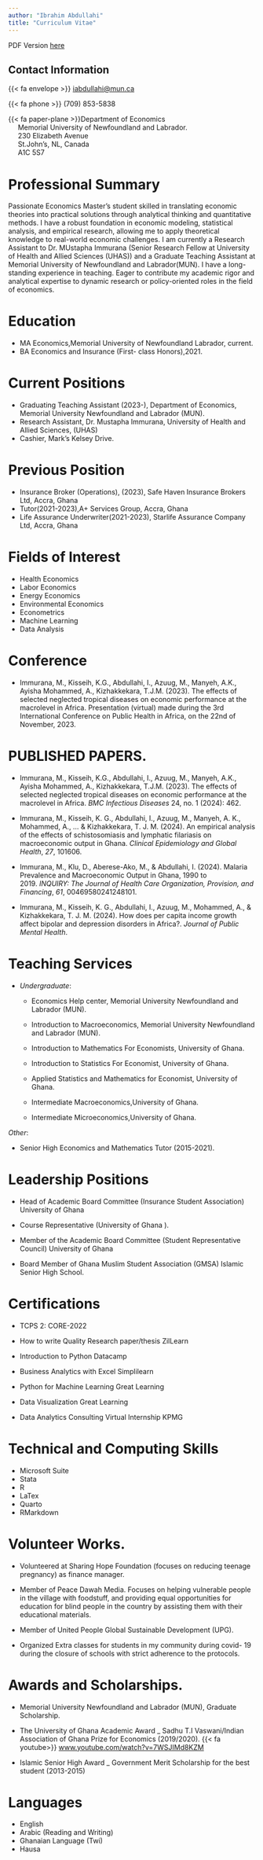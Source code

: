 ---
author: "Ibrahim Abdullahi"
title: "Curriculum Vitae"
---

PDF Version [here](docs/Curriculum_Vitae.pdf)

## Contact Information

{{< fa envelope >}} [iabdullahi\@mun.ca](mailto:iabdullahi@mun.ca)

{{< fa phone >}} (709) 853-5838

{{< fa paper-plane >}}Department of Economics\
     Memorial University of Newfoundland and Labrador.\
     230 Elizabeth Avenue\
     St.John's, NL, Canada\
     A1C 5S7

# Professional Summary

Passionate Economics Master's student skilled in translating economic theories into practical solutions through analytical thinking and quantitative methods. I have a robust foundation in economic modeling, statistical analysis, and empirical research, allowing me to apply theoretical knowledge to real-world economic challenges. I am currently a Research Assistant to Dr. MUstapha Immurana (Senior Research Fellow at University of Health and Allied Sciences (UHAS)) and a Graduate Teaching Assistant at Memorial University of Newfoundland and Labrador(MUN). I have a long-standing experience in teaching. Eager to contribute my academic rigor and analytical expertise to dynamic research or policy-oriented roles in the field of economics.

# Education

-   MA Economics,Memorial University of Newfoundland Labrador, current.
-   BA Economics and Insurance (First- class Honors),2021.

# Current Positions

-   Graduating Teaching Assistant (2023-), Department of Economics, Memorial University Newfoundland and Labrador (MUN).
-   Research Assistant, Dr. Mustapha Immurana, University of Health and Allied Sciences, (UHAS)
-   Cashier, Mark's Kelsey Drive.

# Previous Position

-   Insurance Broker (Operations), (2023), Safe Haven Insurance Brokers Ltd, Accra, Ghana
-   Tutor(2021-2023),A+ Services Group, Accra, Ghana
-   Life Assurance Underwriter(2021-2023), Starlife Assurance Company Ltd, Accra, Ghana

# Fields of Interest

-   Health Economics
-   Labor Economics
-   Energy Economics
-   Environmental Economics
-   Econometrics
-   Machine Learning
-   Data Analysis

# Conference

-   Immurana, M., Kisseih, K.G., Abdullahi, I., Azuug, M., Manyeh, A.K., Ayisha Mohammed, A., Kizhakkekara, T.J.M. (2023). The effects of selected neglected tropical diseases on economic performance at the macrolevel in Africa. Presentation (virtual) made during the 3rd International Conference on Public Health in Africa, on the 22nd of November, 2023.

# PUBLISHED PAPERS.

-   Immurana, M., Kisseih, K.G., Abdullahi, I., Azuug, M., Manyeh, A.K., Ayisha Mohammed, A., Kizhakkekara, T.J.M. (2023). The effects of selected neglected tropical diseases on economic performance at the macrolevel in Africa. *BMC Infectious Diseases* 24, no. 1 (2024): 462.

-   Immurana, M., Kisseih, K. G., Abdullahi, I., Azuug, M., Manyeh, A. K., Mohammed, A., ... & Kizhakkekara, T. J. M. (2024). An empirical analysis of the effects of schistosomiasis and lymphatic filariasis on macroeconomic output in Ghana. *Clinical Epidemiology and Global Health*, *27*, 101606.

-   Immurana, M., Klu, D., Aberese-Ako, M., & Abdullahi, I. (2024). Malaria Prevalence and Macroeconomic Output in Ghana, 1990 to 2019. *INQUIRY: The Journal of Health Care Organization, Provision, and Financing*, *61*, 00469580241248101.

-   Immurana, M., Kisseih, K. G., Abdullahi, I., Azuug, M., Mohammed, A., & Kizhakkekara, T. J. M. (2024). How does per capita income growth affect bipolar and depression disorders in Africa?. *Journal of Public Mental Health*.

# Teaching Services

-   *Undergraduate*:

    -   Economics Help center, Memorial University Newfoundland and Labrador (MUN).

    -   Introduction to Macroeconomics, Memorial University Newfoundland and Labrador (MUN).

    -   Introduction to Mathematics For Economists, University of Ghana.

    -   Introduction to Statistics For Economist, University of Ghana.

    -   Applied Statistics and Mathematics for Economist, University of Ghana.

    -   Intermediate Macroeconomics,University of Ghana.

    -   Intermediate Microeconomics,University of Ghana.

*Other*:

-   Senior High Economics and Mathematics Tutor (2015-2021).

# Leadership Positions

-   Head of Academic Board Committee (Insurance Student Association) University of Ghana

-   Course Representative (University of Ghana ).

-   Member of the Academic Board Committee (Student Representative Council) University of Ghana

-   Board Member of Ghana Muslim Student Association (GMSA) Islamic Senior High School.

# Certifications

-   TCPS 2: CORE-2022

-   How to write Quality Research paper/thesis ZilLearn

-   Introduction to Python Datacamp

-   Business Analytics with Excel Simplilearn

-   Python for Machine Learning Great Learning

-   Data Visualization Great Learning

-   Data Analytics Consulting Virtual Internship KPMG

# Technical and Computing Skills

-   Microsoft Suite
-   Stata
-   R
-   LaTex
-   Quarto
-   RMarkdown

# Volunteer Works.

-   Volunteered at Sharing Hope Foundation (focuses on reducing teenage pregnancy) as finance manager.

-   Member of Peace Dawah Media. Focuses on helping vulnerable people in the village with foodstuff, and providing equal opportunities for education for blind people in the country by assisting them with their educational materials.

-   Member of United People Global Sustainable Development (UPG).

-   Organized Extra classes for students in my community during covid- 19 during the closure of schools with strict adherence to the protocols.

# Awards and Scholarships.

-   Memorial University Newfoundland and Labrador (MUN), Graduate Scholarship.

-   The University of Ghana Academic Award \_ Sadhu T.I Vaswani/Indian Association of Ghana Prize for Economics (2019/2020). {{< fa youtube>}} [www.youtube.com/watch?v=7WSJIMd8KZM](http://www.youtube.com/watch?v=7WSJIMd8KZM)

-   Islamic Senior High Award \_ Government Merit Scholarship for the best student (2013-2015)

# Languages

-   English
-   Arabic (Reading and Writing)
-   Ghanaian Language (Twi)
-   Hausa

